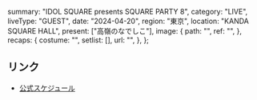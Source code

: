   summary: "IDOL SQUARE presents SQUARE PARTY 8",
  category: "LIVE",
  liveType: "GUEST",
  date: "2024-04-20",
  region: "東京",
  location: "KANDA SQUARE HALL",
  present: ["高嶺のなでしこ"],
  image: {
    path: "",
    ref: "",
  },
  recaps: {
    costume: "",
    setlist: [],
    url: "",
  },
};

## リンク

- [公式スケジュール](https://takanenonadeshiko.jp/?p=1979)
